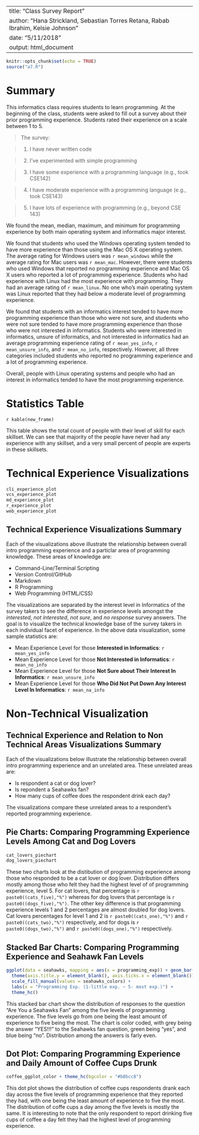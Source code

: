 
---
title: "Class Survey Report"
author: "Hana Strickland, Sebastian Torres Retana, Rabab Ibrahim, Kelsie Johnson"
date: "5/11/2018"
output: html_document
---

```r
knitr::opts_chunk$set(echo = TRUE)
source("a7.R")
```

# Summary

This informatics class requires students to learn programming. At the beginning of the class, students were asked to fill out a survey about their prior programming experience. Students rated their experience on a scale between 1 to 5.

> The survey:

> 1) I have never written code

> 2) I've experimented with simple programming

> 3) I have some experience with a programming language (e.g., took CSE142)

> 4) I have moderate experience with a programming language (e.g., took CSE143)

> 5) I have lots of experience with programming (e.g., beyond CSE 143)


We found the mean, median, maximum, and minimum for programming experience by both main operating system and informatics major interest.

We found that students who used the Windows operating system tended to have more experience than those using the Mac OS X operating system. The average rating for Windows users was `r mean_windows` while the average rating for Mac users was `r mean_mac`. However, there were students who used Windows that reported no programming experience and Mac OS X users who reported a lot of programming experience. Students who had experience with Linux had the most experience with programming. They had an average rating of `r mean_linux`. No one who's main operating system was Linux reported that they had below a moderate level of programming experience.

We found that students with an informatics interest tended to have more programming experience than those who were not sure, and students who were not sure tended to have more programming experience than those who were not interested in informatics. Students who were interested in informatics, unsure of informatics, and not interested in informatics had an average programming experience rating of `r mean_yes_info`, `r mean_unsure_info`, and `r mean_no_info`, respectively. However, all three categories included students who reported no programming experience and a lot of programming experience.

Overall, people with Linux operating systems and people who had an interest in informatics tended to have the most programming experience.

# Statistics Table
`r kable(new_frame)`

This table shows the total count of people with their level of skill for each skillset. We can see that majority of the people have never had any experience with any skillset, and a very small percent of people are experts in these skillsets. 

# Technical Experience Visualizations

``` r
cli_experience_plot
vcs_experience_plot
md_experience_plot
r_experience_plot
web_experience_plot

```

## Technical Experience Visualizations Summary

Each of the visualizations above illustrate the relationship between overall intro programming experience and a particlar area of
programming knowledge. These areas of knowledge are:

- Command-Line/Terminal Scripting
- Version Control/GitHub
- Markdown
- R Programming
- Web Programming (HTML/CSS)

The visualizations are separated by the interest level in Informatics of the survey takers to see the difference in experience levels
amongst the _interested_, _not interested_, _not sure_, and _no response_ survey answers. The goal is to visualize the technical knowledge base of the survey takers in each individual facet of experience. In the above data visualization, some sample statistics are:

- Mean Experience Level for those **Interested in Informatics**: `r  mean_yes_info`
- Mean Experience Level for those **Not Interested in Informatics**: `r mean_no_info`
- Mean Experience Level for those **Not Sure about Their Interest In Informatics**: `r mean_unsure_info`
- Mean Experience Level for those **Who Did Not Put Down Any Interest Level In Informatics**: `r mean_na_info`

# Non-Technical Visualization

## Technical Experience and Relation to Non Technical Areas Visualizations Summary

Each of the visualizations below illustrate the relationship between overall intro programming experience and an unrelated area. These unrelated areas are:
  
- Is respondent a cat or dog lover?
- Is repondent a Seahawks fan?
- How many cups of coffee does the respondent drink each day?

The visualizations compare these unrelated areas to a respondent's reported programming experience.

## Pie Charts: Comparing Programming Experience Levels Among Cat and Dog Lovers


```r
cat_lovers_piechart
dog_lovers_piechart
```

These two charts look at the distibution of programming experience among those who responded to be a cat lover or dog lover. Distribution differs mostly among those who felt they had the highest level of of programming experience, level 5. For cat lovers, that percentage is `r paste0((cats_five),"%")` whereas for dog lovers that percentage is `r paste0((dogs_five),"%")`. The other key difference is that programming experience levels 1 and 2 percentages are almost doubled for dog lovers. Cat lovers percentages for level 1 and 2 is `r paste0((cats_one),"%")` and `r paste0((cats_two),"%")` respectively, and for dogs is `r paste0((dogs_two),"%")` and `r paste0((dogs_one),"%")` respectively.


## Stacked Bar Charts: Comparing Programming Experience and Seahawk Fan Levels


```r
ggplot(data = seahawks, mapping = aes(x = programming_exp)) + geom_bar(aes(fill = seahawks_fan))+
  theme(axis.title.y = element_blank(), axis.ticks.x = element_blank()) + 
  scale_fill_manual(values = seahawks_colors) +
  labs(x = "Programming Exp. (1-little exp. ~ 5- most exp.)") +
  theme_hc()
```

This stacked bar chart show the distribution of responses to the question "Are You a Seahawks Fan" among the five levels of programming experience. The five levels go from one being the least amount of experience to five being the most. The chart is color coded, with grey being the answer "YES!!!" to the Seahawks fan question, green being "yes", and blue being "no". Distribution among the answers is farly even.

## Dot Plot: Comparing Programming Experience and Daily Amount of Coffee Cups Drunk


```r
coffee_ggplot_color + theme_hc(bgcolor = "#b8bcc8")
```

This dot plot shows the distribution of coffee cups respondents drank each day across the five levels of programming experience that they reported they had, with one being the least amount of experience to five the most. The distribution of coffe cups a day among the five levels is mostly the same. It is interesting to note that the only respondent to report drinking five cups of coffee a day felt they had the highest level of programming experience.
